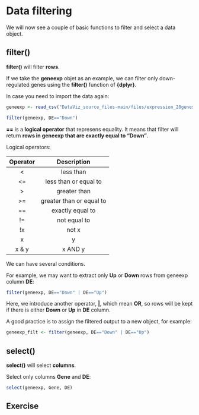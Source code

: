 # Data filtering

We will now see a couple of basic functions to filter and select a data object.

## filter()

**filter()** will filter **rows**.

If we take the **geneexp** objet as an example, we can filter only down-regulated genes using the **filter()** function of **{dplyr}**.

In case you need to import the data again:

```r
geneexp <- read_csv("DataViz_source_files-main/files/expression_20genes.csv")
```

```r
filter(geneexp, DE=="Down")
```

**==** is a **logical operator** that represens equality. It means that filter will return **rows in geneexp that are exactly equal to "Down"**.

Logical operators:

| Operator  | Description   |
|:--------: |:-------------:|
|     <     | less than    |
|     <=    | less than or equal to   |
|     >     | greater than  |
|     >=    | greater than or equal to|
|     ==    | exactly equal to   |
|     !=    | not equal to |
|    !x     | not x |
|    x | y  | x OR y |
|    x & y  | x AND y |

We can have several conditions.

For example, we may want to extract only **Up** or **Down** rows from geneexp column **DE**:

```r
filter(geneexp, DE=="Down" | DE=="Up")
```

Here, we introduce another operator, **|**, which mean **OR**, so rows will be kept if there is either **Down** or **Up** in **DE** column.

A good practice is to assign the filtered output to a new object, for example:

```r
geneexp_filt <- filter(geneexp, DE=="Down" | DE=="Up")
```

## select()

**select()** will select **columns**.

Select only columns **Gene** and **DE**:

```r
select(geneexp, Gene, DE)
```


## Exercise




